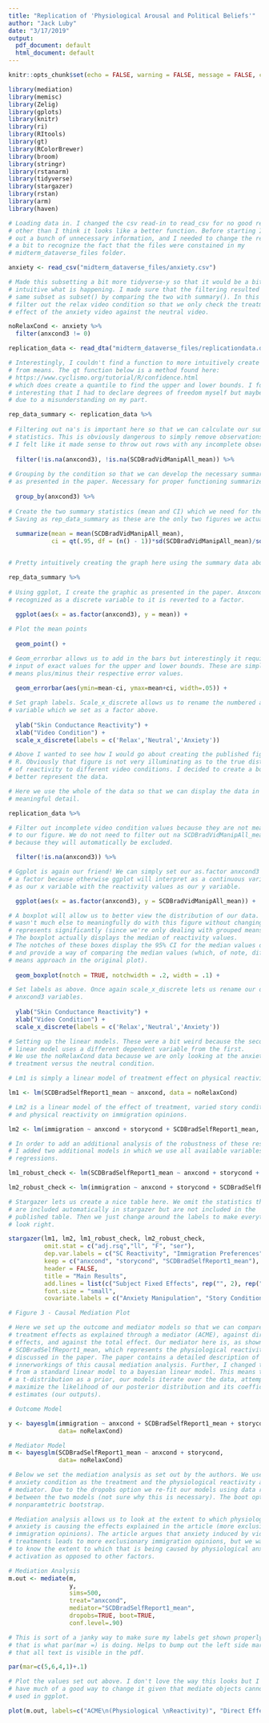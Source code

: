 ```yaml
---
title: "Replication of 'Physiological Arousal and Political Beliefs'"
author: "Jack Luby"
date: "3/17/2019"
output:
  pdf_document: default
  html_document: default
---
```


```r
knitr::opts_chunk$set(echo = FALSE, warning = FALSE, message = FALSE, cache = TRUE)
```

```r
library(mediation)
library(memisc)
library(Zelig)
library(gplots)
library(knitr)
library(ri)
library(RItools)
library(gt)
library(RColorBrewer)
library(broom)
library(stringr)
library(rstanarm)
library(tidyverse)
library(stargazer)
library(rstan)
library(arm)
library(haven)
```

```r
# Loading data in. I changed the csv read-in to read_csv for no good reason 
# other than I think it looks like a better function. Before starting I took 
# out a bunch of unnecessary information, and I needed to change the read-in 
# a bit to recognize the fact that the files were constained in my 
# midterm_dataverse_files folder.

anxiety <- read_csv("midterm_dataverse_files/anxiety.csv") 

# Made this subsetting a bit more tidyverse-y so that it would be a bit more 
# intuitive what is happening. I made sure that the filtering resulted in the 
# same subset as subset() by comparing the two with summary(). In this step we 
# filter out the relax video condition so that we only check the treatment 
# effect of the anxiety video against the neutral video.

noRelaxCond <- anxiety %>% 
  filter(anxcond3 != 0)

replication_data <- read_dta("midterm_dataverse_files/replicationdata.dta")
```

```r
# Interestingly, I couldn't find a function to more intuitively create a 95% CI 
# from means. The qt function below is a method found here:
# https://www.cyclismo.org/tutorial/R/confidence.html 
# which does create a quantile to find the upper and lower bounds. I found it 
# interesting that I had to declare degrees of freedom myself but maybe that's 
# due to a misunderstanding on my part.

rep_data_summary <- replication_data %>% 
  
# Filtering out na's is important here so that we can calculate our summary
# statistics. This is obviously dangerous to simply remove observations but
# I felt like it made sense to throw out rows with any incomplete observations.
  
  filter(!is.na(anxcond3), !is.na(SCDBradVidManipAll_mean)) %>% 
  
# Grouping by the condition so that we can develop the necessary summary statistics
# as presented in the paper. Necessary for proper functioning summarize().
  
  group_by(anxcond3) %>% 
  
# Create the two summary statistics (mean and CI) which we need for the graphic.
# Saving as rep_data_summary as these are the only two figures we actually need.
  
  summarize(mean = mean(SCDBradVidManipAll_mean), 
            ci = qt(.95, df = (n() - 1))*sd(SCDBradVidManipAll_mean)/sqrt(n()))


# Pretty intuitively creating the graph here using the summary data above.

rep_data_summary %>% 
  
# Using ggplot, I create the graphic as presented in the paper. Anxcond3 must be
# recognized as a discrete variable to it is reverted to a factor.
  
  ggplot(aes(x = as.factor(anxcond3), y = mean)) + 

# Plot the mean points
  
  geom_point() + 

# Geom_errorbar allows us to add in the bars but interestingly it requires the
# input of exact values for the upper and lower bounds. These are simply the
# means plus/minus their respective error values.
  
  geom_errorbar(aes(ymin=mean-ci, ymax=mean+ci, width=.05)) + 

# Set graph labels. Scale_x_discrete allows us to rename the numbered anxcond3
# variable which we set as a factor above.
  
  ylab("Skin Conductance Reactivity") +
  xlab("Video Condition") + 
  scale_x_discrete(labels = c('Relax','Neutral','Anxiety'))
```


```r
# Above I wanted to see how I would go about creating the published figure in
# R. Obviously that figure is not very illuminating as to the true distributions
# of reactivity to different video conditions. I decided to create a boxplot to
# better represent the data.

# Here we use the whole of the data so that we can display the data in more
# meaningful detail.

replication_data %>%

# Filter out incomplete video condition values because they are not meaningful
# to our figure. We do not need to filter out na SCDBradVidManipAll_mean values
# because they will automatically be excluded.

  filter(!is.na(anxcond3)) %>% 

# Ggplot is again our friend! We can simply set our as.factor anxcond3 (again
# a factor because otherwise ggplot will interpret as a continuous variable) 
# as our x variable with the reactivity values as our y variable.

  ggplot(aes(x = as.factor(anxcond3), y = SCDBradVidManipAll_mean)) + 

# A boxplot will allow us to better view the distribution of our data. There
# wasn't much else to meaningfully do with this figure without changing what it
# represents significantly (since we're only dealing with grouped means/medians).
# The boxplot actually displays the median of reactivity values.
# The notches of these boxes display the 95% CI for the median values of reactivity
# and provide a way of comparing the median values (which, of note, differs from the
# means approach in the original plot).
  
  geom_boxplot(notch = TRUE, notchwidth = .2, width = .1) + 

# Set labels as above. Once again scale_x_discrete lets us rename our discrete
# anxcond3 variables.
  
  ylab("Skin Conductance Reactivity") +
  xlab("Video Condition") + 
  scale_x_discrete(labels = c('Relax','Neutral','Anxiety'))
```


```r
# Setting up the linear models. These were a bit weird because the second
# linear model uses a different dependent variable from the first. 
# We use the noRelaxCond data because we are only looking at the anxiety 
# treatment versus the neutral condition.

# Lm1 is simply a linear model of treatment effect on physical reactivity

lm1 <- lm(SCDBradSelfReport1_mean ~ anxcond, data = noRelaxCond)

# Lm2 is a linear model of the effect of treatment, varied story conditions
# and physical reactivity on immigration opinions.

lm2 <- lm(immigration ~ anxcond + storycond + SCDBradSelfReport1_mean, data = noRelaxCond)

# In order to add an additional analysis of the robustness of these results,
# I added two additional models in which we use all available variables in the
# regressions.

lm1_robust_check <- lm(SCDBradSelfReport1_mean ~ anxcond + storycond + ideology + age + race + income + education, data = noRelaxCond)

lm2_robust_check <- lm(immigration ~ anxcond + storycond + SCDBradSelfReport1_mean + ideology + age + race + income + education, data = noRelaxCond)

# Stargazer lets us create a nice table here. We omit the statistics that
# are included automatically in stargazer but are not included in the
# published table. Then we just change around the labels to make everything
# look right.

stargazer(lm1, lm2, lm1_robust_check, lm2_robust_check,
          omit.stat = c("adj.rsq","ll", "F", "ser"), 
          dep.var.labels = c("SC Reactivity", "Immigration Preferences", "SC Reactivity+", "Immigration Preferences+"),
          keep = c("anxcond", "storycond", "SCDBradSelfReport1_mean"),
          header = FALSE,
          title = "Main Results",
          add.lines = list(c("Subject Fixed Effects", rep("", 2), rep("$\\checkmark$", 2))),
          font.size = "small",
          covariate.labels = c("Anxiety Manipulation", "Story Condition", "SC Reactivity"))
```


```r
# Figure 3 - Causal Mediation Plot

# Here we set up the outcome and mediator models so that we can compare 
# treatment effects as explained through a mediator (ACME), against direct 
# effects, and against the total effect. Our mediator here is, as shown below, 
# SCDBradSelfReport1_mean, which represents the physiological reactivity 
# discussed in the paper. The paper contains a detailed description of the 
# innerworkings of this causal mediation analysis. Further, I changed the models 
# from a standard linear model to a bayesian linear model. This means that, using
# a t-distribution as a prior, our models iterate over the data, attempting to 
# maximize the likelihood of our posterior distribution and its coefficient
# estimates (our outputs). 

# Outcome Model

y <- bayesglm(immigration ~ anxcond + SCDBradSelfReport1_mean + storycond, 
              data= noRelaxCond)

# Mediator Model
m <- bayesglm(SCDBradSelfReport1_mean ~ anxcond + storycond, 
              data= noRelaxCond)

# Below we set the mediation analysis as set out by the authors. We use the 
# anxiety condition as the treatment and the physiological reactivity as our 
# mediator. Due to the dropobs option we re-fit our models using data rows shared 
# between the two models (not sure why this is necessary). The boot option sets a 
# nonparamtetric bootstrap.

# Mediation analysis allows us to look at the extent to which physiological
# anxiety is causing the effects explained in the article (more exclusionary
# immigration opinions). The article argues that anxiety induced by video
# treatments leads to more exclusionary immigration opinions, but we want
# to know the extent to which that is being caused by physiological anxiety
# activation as opposed to other factors.

# Mediation Analysis
m.out <- mediate(m, 
                 y, 
                 sims=500, 
                 treat="anxcond",
                 mediator="SCDBradSelfReport1_mean", 
                 dropobs=TRUE, boot=TRUE, 
                 conf.level=.90)

# This is sort of a janky way to make sure my labels get shown properly, but 
# that is what par(mar =) is doing. Helps to bump out the left side margin so 
# that all text is visible in the pdf.

par(mar=c(5,6,4,1)+.1)

# Plot the values set out above. I don't love the way this looks but I don't 
# have much of a good way to change it given that mediate objects cannot be 
# used in ggplot. 

plot(m.out, labels=c("ACME\n(Physiological \nReactivity)", "Direct Effect \n(Anxiety)", "Total Effect"))
```

